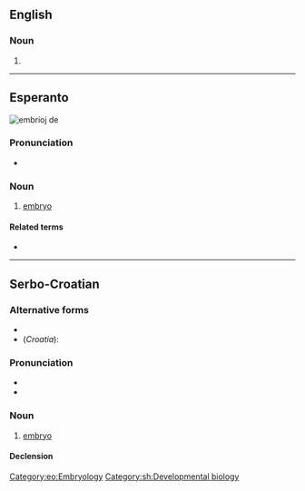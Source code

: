 {{also|embrió|embrio-}}

==English==

===Noun===
{{en-noun}}

# {{archaic form of|embryo|lang=en}}

----

==Esperanto==
[[Image:Wrinkledfrog embryos.jpg|thumb|embrioj de {{taxlink|Glandirana rugosa|species|ver=190427}}]]
{{wikipedia|lang=eo}}

===Pronunciation===
* {{audio|LL-Q143 (epo)-Lepticed7-embrio.wav|Audio|lang=eo}}
{{eo-IPA}}

===Noun===
{{eo-head}}
# [[embryo]]

====Related terms====
* {{l|eo|embriologio|gloss=[[embryology]]}}

[[Category:eo:Embryology]]
[[Category:sh:Developmental biology]]

----

==Serbo-Croatian==

===Alternative forms===
* {{l|sh|ȅmbriōn}}
* (''Croatia''): {{l|sh|ȅmbrij}}

===Pronunciation===
* {{IPA|/êmbrio/|lang=sh}}
* {{hyphenation|em|bri|o|lang=sh}}

===Noun===
{{sh-noun|g=m|head=ȅmbrio}}

# [[embryo]]

====Declension====
{{sh-decl-noun
|embrio|embriji
|embrija|embrija
|embriju|embrijima
|embrio|embrije
|embrio|embriji
|embriju|embrijima
|embrijem|embrijima
}}